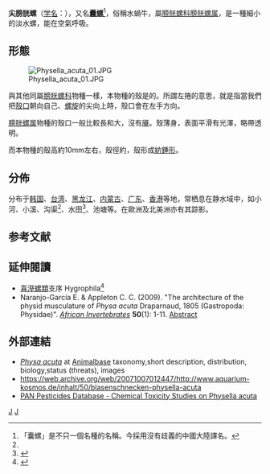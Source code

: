 {{Speciesbox
| taxon = Physa acuta
| image = Physa acuta 001.JPG
| image_caption =尖膀胱螺（''Physella acuta''）活體
| status = NE
| status_ref = <ref>2006 IUCN Red List of Threatened Species. <www.iucnredlist.org>. Cited 30 April 2007.</ref>
| binomial_authority = (Draparnaud, 1805)<ref>Draparnaud J.-P.-R. 1805. ''Histoire naturelle des mollusques terrestres et fluviatiles de la France. Ouvrage posthume. Avec XIII planches''. pp. [1-9], j-viij [= 1-8], 1-134, [Plates 1-13]. Paris, Montpellier. (Plassan, Renaud).</ref><ref name='id11248'>{{cite web| url =http://www.bioinfo.cn/db05/BjdwSpecies.php?action=view&id=11248| title =尖膀胱螺| work =《中国动物物种编目数据库》| publisher =中国科学院微生物研究所| author =中国科学院动物研究所| accessdate =2009-04-28| deadurl =yes| archiveurl =https://web.archive.org/web/20160305105411/http://www.bioinfo.cn/db05/BjdwSpecies.php?action=view&id=11248| archivedate =2016-03-05}}</ref>
| synonyms =
''Physa acuta'' Draparnaud, 1805<br/>
''Physella heterostropha'' (Say, 1817)<ref name="Dillon">Dillon R. T., Wethington A. R., Rhett J. M. & Smith T. P. 2002. ''Populations of the European freshwater pulmonate Physa acuta are not reproductively isolated from American Physa heterostopha or Physa integra''. Invertebrate Biology, 121: 226-234. ([https://doi.org/10.1111/j.1744-7410.2002.tb00062.x abstract])</ref><br/>
''Physella integra'' (Haldeman, 1841)<ref name="Dillon"/><br/>
''Physa globosa'' Haldeman, 1841<br/>
''Haitia acuta''
}}
'''尖膀胱螺'''（[[学名|学名]]：{{lang|la|'''''Physella acuta'''''}}），又名'''[[囊螺|囊螺]]'''<ref>「囊螺」是不只一個名種的名稱。今採用沒有歧義的中國大陸譯名。</ref>，俗稱水蝸牛，屬[[膀胱螺科|膀胱螺科]][[膀胱螺属|膀胱螺属]]，是一種細小的淡水螺，能在空氣呼吸。

== 形態 ==
[[File:Physella_acuta_01.JPG|left]]

與其他同屬[[膀胱螺科|膀胱螺科]]物種一樣，本物種的殼是{{le|左捲|sinistral}}的。所謂左捲的意思，就是指當我們把[[殼口|殼口]]朝向自己、[[螺旋|螺旋]]的尖向上時，殼口會在左手方向。

[[膀胱螺属|膀胱螺属]]物種的殼口一般比較長和大，沒有[[厣|厣]]。殼薄身，表面平滑有光澤，略帶透明。

而本物種的殼高約10mm左右，殼徑約，殼形成[[紡錘形|紡錘形]]。

==分佈==
分布于[[韩国|韩国]]、[[台湾|台湾]]、[[黑龙江|黑龙江]]、[[内蒙古|内蒙古]]、[[广东|广东]]、[[香港|香港]]等地，常栖息在静水域中，如小河、小溪、沟渠<ref name='id11248'/>、水田<ref>{{cite web|url=http://shell.sinica.edu.tw/chinese/shellbase_detail.php?science_no=1897|title=国际贝库：囊螺|publisher=台湾贝类资料库|accessdate=2009-08-11|archive-date=2015-04-15|archive-url=https://web.archive.org/web/20150415184336/http://shell.sinica.edu.tw/chinese/shellbase_detail.php?science_no=1897|dead-url=no}}</ref>、池塘等。在歐洲及北美洲亦有其踪影。

== 参考文献 ==
{{reflist}}

==延伸閱讀==
* [[喜溼螺類|喜溼螺類]]支序 Hygrophila<ref name=hkwildlife>{{cite web |url=http://www.hkwildlife.net/Forum/viewthread.php?action=printable&tid=85922 |title=《香港淡水貝類 - 腹足綱》 |date=2015-02-15 |accessdate=2015-04-30 |language=zh-hant |work=[http://www.hkwildlife.net/ 香港自然生態論壇] |archive-date=2015-07-04 |archive-url=https://web.archive.org/web/20150704020501/http://www.hkwildlife.net/Forum/viewthread.php?action=printable&tid=85922 |dead-url=yes }}</ref>
* Naranjo-García E. & Appleton C. C. (2009). "The architecture of the physid musculature of ''Physa acuta'' Draparnaud, 1805 (Gastropoda: Physidae)". ''[[African_Invertebrates|African Invertebrates]]'' '''50'''(1): 1-11. [https://web.archive.org/web/20111004195604/http://www.africaninvertebrates.org.za/NaranjoGarcia_Appleton_2009_50_1_427.aspx Abstract]

==外部連結==
*[http://www.animalbase.uni-goettingen.de/zooweb/servlet/AnimalBase/home/species?id=2192 ''Physa acuta''] {{Wayback|url=http://www.animalbase.uni-goettingen.de/zooweb/servlet/AnimalBase/home/species?id=2192 |date=20150923180632 }} at [[Animalbase|Animalbase]] taxonomy,short description, distribution, biology,status (threats), images 
* https://web.archive.org/web/20071007012447/http://www.aquarium-kosmos.de/inhalt/50/blasenschnecken-physella-acuta
* [http://www.pesticideinfo.org/List_AquireAll.jsp?Species=899 PAN Pesticides Database - Chemical Toxicity Studies on Physella acuta] {{Wayback|url=http://www.pesticideinfo.org/List_AquireAll.jsp?Species=899 |date=20150924071825 }}
{{Taxonbar|from=Q1694040}}

[[Category:膀胱螺属|J]]
[[Category:1805年描述的动物|J]]